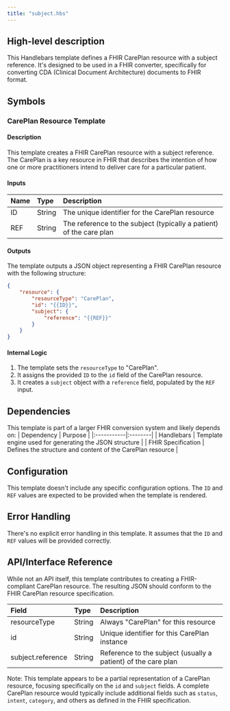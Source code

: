 ```yaml
---
title: "subject.hbs"
---
```


## High-level description
This Handlebars template defines a FHIR CarePlan resource with a subject reference. It's designed to be used in a FHIR converter, specifically for converting CDA (Clinical Document Architecture) documents to FHIR format.

## Symbols

### CarePlan Resource Template
#### Description
This template creates a FHIR CarePlan resource with a subject reference. The CarePlan is a key resource in FHIR that describes the intention of how one or more practitioners intend to deliver care for a particular patient.

#### Inputs
| Name | Type | Description |
|:-----|:-----|:------------|
| ID | String | The unique identifier for the CarePlan resource |
| REF | String | The reference to the subject (typically a patient) of the care plan |

#### Outputs
The template outputs a JSON object representing a FHIR CarePlan resource with the following structure:

```json
{
    "resource": {
        "resourceType": "CarePlan",
        "id": "{{ID}}",
        "subject": {
            "reference": "{{REF}}"
        }
    }
}
```

#### Internal Logic
1. The template sets the `resourceType` to "CarePlan".
2. It assigns the provided `ID` to the `id` field of the CarePlan resource.
3. It creates a `subject` object with a `reference` field, populated by the `REF` input.

## Dependencies
This template is part of a larger FHIR conversion system and likely depends on:
| Dependency | Purpose |
|:-----------|:--------|
| Handlebars | Template engine used for generating the JSON structure |
| FHIR Specification | Defines the structure and content of the CarePlan resource |

## Configuration
This template doesn't include any specific configuration options. The `ID` and `REF` values are expected to be provided when the template is rendered.

## Error Handling
There's no explicit error handling in this template. It assumes that the `ID` and `REF` values will be provided correctly.

## API/Interface Reference
While not an API itself, this template contributes to creating a FHIR-compliant CarePlan resource. The resulting JSON should conform to the FHIR CarePlan resource specification.

| Field | Type | Description |
|:------|:-----|:------------|
| resourceType | String | Always "CarePlan" for this resource |
| id | String | Unique identifier for this CarePlan instance |
| subject.reference | String | Reference to the subject (usually a patient) of the care plan |

Note: This template appears to be a partial representation of a CarePlan resource, focusing specifically on the `id` and `subject` fields. A complete CarePlan resource would typically include additional fields such as `status`, `intent`, `category`, and others as defined in the FHIR specification.